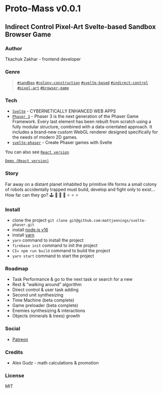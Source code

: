 # Proto-Mass v0.0.1

## Indirect Control Pixel-Art Svelte-based Sandbox Browser Game

### Author

Tkachuk Zakhar - frontend developer

### Genre

> [`#sandbox`](https://en.wikipedia.org/wiki/Sandbox_game) [`#colony-construction`](https://en.wikipedia.org/wiki/City-building_game) [`#svelte-based`](https://svelte.dev/)
> [`#indirect-control`](https://game-studies.fandom.com/wiki/Indirect_Control) [`#pixel-art`](https://en.wikipedia.org/wiki/Pixel_art) [`#browser-game`](https://en.wikipedia.org/wiki/Browser_game)

### Tech

-   [`Svelte`](https://svelte.dev/) - CYBERNETICALLY ENHANCED WEB APPS
-   [`Phaser 3`](https://phaser.io/phaser3) - Phaser 3 is the next generation of the Phaser Game Framework. Every last element has been rebuilt from scratch using a fully modular structure, combined with a data-orientated approach. It includes a brand-new custom WebGL renderer designed specifically for the needs of modern 2D games.
-   [`svelte-phaser`](https://svelte-phaser.com/) - Create Phaser games with Svelte

You can also see [`React version`](https://github.com/imhul/proto-mass.git) 

[`Demo (React version)`](https://github.com/imhul/proto-mass.git) 

### Story

Far away on a distant planet inhabited by primitive life forms a small colony of robots accidentally trapped must build, develop and fight only to exist...
How far can they go? 🕹 🎲 🌌 🎰 ⭐ ⭐ ⭐

### Install

-   clone the project `git clone git@github.com:mattjennings/svelte-phaser.git`
-   install [node.js v16](https://nodejs.org/)
-   install [yarn](https://yarnpkg.com/getting-started/install)
-   `yarn` command to install the project
-   `firebase init` command to init the project
-   `CI= npm run build` command to build the project
-   `yarn start` command to start the project

### Roadmap

-   Task Performance & go to the next task or search for a new
-   Rest & "walking around" algorithm
-   Direct control & user task adding
-   Second unit synthesizing
-   Time Machine (beta complete)
-   Game preloader (beta complete)
-   Enemies synthesizing & interactions
-   Objects (minerals & trees) growth

### Social

-   [Patreon](https://www.patreon.com/protomass?fan_landing=true)

### Credits

-   Alex Gudz - math calculations & promotion

### License

MIT

